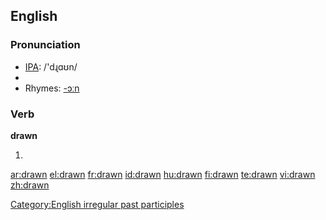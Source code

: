 ==English==

{{rank|bit|Indian|produce|826|drawn|field|street|attempt}}

===Pronunciation===
*[[w:IPA|IPA]]: /'dɻɑʊn/
*{{audio|en-us-drawn.ogg|Audio (US)}}
*Rhymes: [[Rhymes:English:-ɔːn|-ɔːn]]

===Verb===
'''drawn'''
# {{past participle of|[[draw]]}}

[[Category:English irregular past participles]]

[[ar:drawn]]
[[el:drawn]]
[[fr:drawn]]
[[id:drawn]]
[[hu:drawn]]
[[fi:drawn]]
[[te:drawn]]
[[vi:drawn]]
[[zh:drawn]]